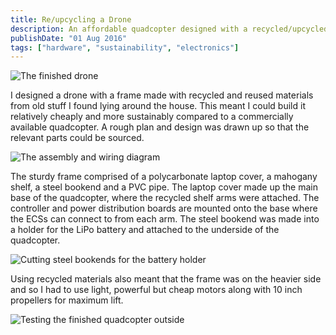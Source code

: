 ```yaml
---
title: Re/upcycling a Drone
description: An affordable quadcopter designed with a recycled/upcycled frame and cheap electronic components.
publishDate: "01 Aug 2016"
tags: ["hardware", "sustainability", "electronics"]
---
```

![The finished drone](./drone-1.jpg)

I designed a drone with a frame made with recycled and reused materials from old stuff I found lying around the house. This meant I could build it relatively cheaply and more sustainably compared to a commercially available quadcopter. A rough plan and design was drawn up so that the relevant parts could be sourced.

![The assembly and wiring diagram](./drone-2.jpg)

The sturdy frame comprised of a polycarbonate laptop cover, a mahogany shelf, a steel bookend and a PVC pipe. The laptop cover made up the main base of the quadcopter, where the recycled shelf arms were attached. The controller and power distribution boards are mounted onto the base where the ECSs can connect to from each arm. The steel bookend was made into a holder for the LiPo battery and attached to the underside of the quadcopter.

![Cutting steel bookends for the battery holder](./drone-3.jpg)

Using recycled materials also meant that the frame was on the heavier side and so I had to use light, powerful but cheap motors along with 10 inch propellers for maximum lift.

![Testing the finished quadcopter outside](./drone-4.jpg)

